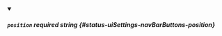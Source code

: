 
<details className="config-field" data-expandable="false" open>
<summary>

##### `position` <span className="config-field-required" data-required="true">required</span> <span className="config-field-type">string</span> <span className="config-field-default"></span> <span className="config-field-enum"></span> {#status-uiSettings-navBarButtons-position}



</summary>



</details>
